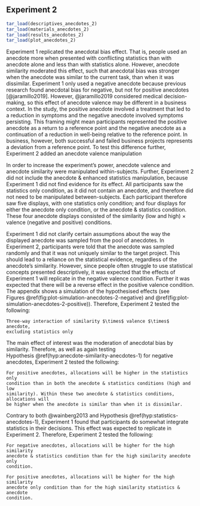 ## Experiment 2 {#anecdotes-2}

```r
tar_load(descriptives_anecdotes_2)
tar_load(materials_anecdotes_2)
tar_load(results_anecdotes_2)
tar_load(plot_anecdotes_2)
```

Experiment 1 replicated the anecdotal bias effect. That is, people used an
anecdote more when presented with conflicting statistics than with anecdote
alone and less than with statistics alone. However, anecdote similarity
moderated this effect, such that anecdotal bias was stronger when the anecdote
was similar to the current task, than when it was dissimilar. Experiment 1 only
used a negative anecdote because previous research found anecdotal bias for
negative, but not for positive anecdotes [@jaramillo2019]. However,
@jaramillo2019 considered medical decision-making, so this effect of anecdote
valence may be different in a business context. In the study, the positive
anecdote involved a treatment that led to a reduction in symptoms and the
negative anecdote involved symptoms persisting. This framing might mean
participants represented the positive anecdote as a return to a reference point
and the negative anecdote as a continuation of a reduction in well-being
relative to the reference point. In business, however, both successful and
failed business projects represents a deviation from a reference point. To test
this difference further, Experiment 2 added an anecdote valence manipulation

In order to increase the experiment's power, anecdote valence and anecdote
similarity were manipulated within-subjects. Further, Experiment 2 did not
include the anecdote & enhanced statistics manipulation, because Experiment 1
did not find evidence for its effect. All participants saw the statistics only
condition, as it did not contain an anecdote, and therefore did not need to be
manipulated between-subjects. Each participant therefore saw five displays, with
one statistics only condition; and four displays for either the anecdote only
condition, or the anecdote & statistics condition. These four anecdote displays
consisted of the similarity (low and high) $\times$ valence (negative and
positive) conditions.

Experiment 1 did not clarify certain assumptions about the way the displayed
anecdote was sampled from the pool of anecdotes. In Experiment 2, participants
were told that the anecdote was sampled randomly and that it was not uniquely
similar to the target project. This should lead to a reliance on the statistical
evidence, regardless of the anecdote's similarity. However, since people often
struggle to use statistical concepts presented descriptively, it was expected
that the effects of Experiment 1 will replicate in the negative valence
condition. Further it was expected that there will be a reverse effect in the
positive valence condition. The appendix shows a simulation of the hypothesised
effects (see Figures \@ref(fig:plot-simulation-anecdotes-2-negative)
and \@ref(fig:plot-simulation-anecdotes-2-positive)). Therefore, Experiment 2
tested the following:

``` hypothesis
Three-way interaction of similarity $\times$ valence $\times$ anecdote,
excluding statistics only
```

The main effect of interest was the moderation of anecdotal bias by similarity.
Therefore, as well as again testing
Hypothesis \@ref(hyp:anecdote-similarity-anecdotes-1) for negative anecdotes,
Experiment 2 tested the following:

``` hypothesis
For positive anecdotes, allocations will be higher in the statistics only
condition than in both the anecdote & statistics conditions (high and low
similarity). Within these two anecdote & statistics conditions, allocations will
be higher when the anecdote is similar than when it is dissimilar.
```

Contrary to both @wainberg2013 and Hypothesis \@ref(hyp:statistics-anecdotes-1),
Experiment 1 found that participants do somewhat integrate statistics in their
decisions. This effect was expected to replicate in Experiment 2. Therefore,
Experiment 2 tested the following:

``` hypothesis
For negative anecdotes, allocations will be higher for the high similarity
anecdote & statistics condition than for the high similarity anecdote only
condition.
```

``` hypothesis
For positive anecdotes, allocations will be higher for the high similarity
anecdote only condition than for the high similarity statistics & anecdote
condition.
```

